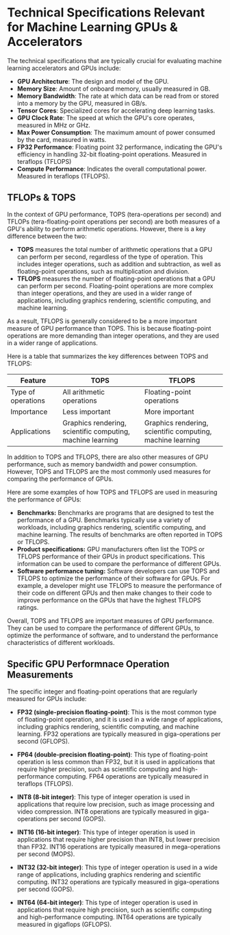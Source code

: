 # Technical Specifications Relevant for Machine Learning GPUs & Accelerators

The technical specifications that are typically crucial for evaluating machine learning accelerators and GPUs include:

- **GPU Architecture**: The design and model of the GPU.
- **Memory Size**: Amount of onboard memory, usually measured in GB.
- **Memory Bandwidth**: The rate at which data can be read from or stored into a memory by the GPU, measured in GB/s.
- **Tensor Cores**: Specialized cores for accelerating deep learning tasks.
- **GPU Clock Rate**: The speed at which the GPU's core operates, measured in MHz or GHz.
- **Max Power Consumption**: The maximum amount of power consumed by the card, measured in watts.
- **FP32 Performance**: Floating point 32 performance, indicating the GPU's efficiency in handling 32-bit floating-point operations. Measured in teraflops (TFLOPS)
- **Compute Performance**: Indicates the overall computational power. Measured in teraflops (TFLOPS).

## TFLOPs & TOPS

In the context of GPU performance, TOPS (tera-operations per second) and TFLOPs (tera-floating-point operations per second) are both measures of a GPU's ability to perform arithmetic operations. However, there is a key difference between the two:

- **TOPS** measures the total number of arithmetic operations that a GPU can perform per second, regardless of the type of operation. This includes integer operations, such as addition and subtraction, as well as floating-point operations, such as multiplication and division.
- **TFLOPS** measures the number of floating-point operations that a GPU can perform per second. Floating-point operations are more complex than integer operations, and they are used in a wider range of applications, including graphics rendering, scientific computing, and machine learning.

As a result, TFLOPS is generally considered to be a more important measure of GPU performance than TOPS. This is because floating-point operations are more demanding than integer operations, and they are used in a wider range of applications.

Here is a table that summarizes the key differences between TOPS and TFLOPS:

| Feature            | TOPS                                                       | TFLOPS                                                     |
| ------------------ | ---------------------------------------------------------- | ---------------------------------------------------------- |
| Type of operations | All arithmetic operations                                  | Floating-point operations                                  |
| Importance         | Less important                                             | More important                                             |
| Applications       | Graphics rendering, scientific computing, machine learning | Graphics rendering, scientific computing, machine learning |

In addition to TOPS and TFLOPS, there are also other measures of GPU performance, such as memory bandwidth and power consumption. However, TOPS and TFLOPS are the most commonly used measures for comparing the performance of GPUs.

Here are some examples of how TOPS and TFLOPS are used in measuring the performance of GPUs:

- **Benchmarks:** Benchmarks are programs that are designed to test the performance of a GPU. Benchmarks typically use a variety of workloads, including graphics rendering, scientific computing, and machine learning. The results of benchmarks are often reported in TOPS or TFLOPS.
- **Product specifications:** GPU manufacturers often list the TOPS or TFLOPS performance of their GPUs in product specifications. This information can be used to compare the performance of different GPUs.
- **Software performance tuning:** Software developers can use TOPS and TFLOPS to optimize the performance of their software for GPUs. For example, a developer might use TFLOPS to measure the performance of their code on different GPUs and then make changes to their code to improve performance on the GPUs that have the highest TFLOPS ratings.

Overall, TOPS and TFLOPS are important measures of GPU performance. They can be used to compare the performance of different GPUs, to optimize the performance of software, and to understand the performance characteristics of different workloads.

## Specific GPU Performnace Operation Measurements

The specific integer and floating-point operations that are regularly measured for GPUs include:

- **FP32 (single-precision floating-point)**: This is the most common type of floating-point operation, and it is used in a wide range of applications, including graphics rendering, scientific computing, and machine learning. FP32 operations are typically measured in giga-operations per second (GFLOPS).

- **FP64 (double-precision floating-point)**: This type of floating-point operation is less common than FP32, but it is used in applications that require higher precision, such as scientific computing and high-performance computing. FP64 operations are typically measured in teraflops (TFLOPS).

- **INT8 (8-bit integer)**: This type of integer operation is used in applications that require low precision, such as image processing and video compression. INT8 operations are typically measured in giga-operations per second (GOPS).

- **INT16 (16-bit integer)**: This type of integer operation is used in applications that require higher precision than INT8, but lower precision than FP32. INT16 operations are typically measured in mega-operations per second (MOPS).

- **INT32 (32-bit integer)**: This type of integer operation is used in a wide range of applications, including graphics rendering and scientific computing. INT32 operations are typically measured in giga-operations per second (GOPS).

- **INT64 (64-bit integer)**: This type of integer operation is used in applications that require high precision, such as scientific computing and high-performance computing. INT64 operations are typically measured in gigaflops (GFLOPS).
